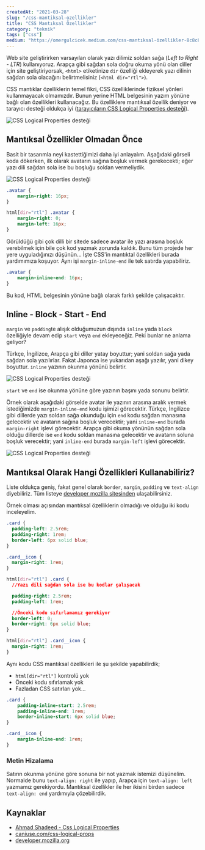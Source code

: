 ```yaml
---
createdAt: "2021-03-28"
slug: "/css-mantiksal-ozellikler"
title: "CSS Mantıksal Özellikler"
category: "teknik"
tags: ["css"]
medium: "https://omergulcicek.medium.com/css-mantıksal-özellikler-8c8c8c8c8c8c"
---
```


Web site geliştirirken varsayılan olarak yazı dilimiz soldan sağa (_Left to Right - LTR_) kullanıyoruz. Arapça gibi sağdan sola doğru okuma yönü olan diller için site geliştiriyorsak, `<html>` etiketinize `dir` özelliği ekleyerek yazı dilinin sağdan sola olacağını belirtmelisiniz (`<html dir="rtl">`).

CSS mantıklar özelliklerin temel fikri, CSS özelliklerinde fiziksel yönleri kullanmayacak olmamızdır. Bunun yerine HTML belgesinin yazım yönüne bağlı olan özellikleri kullanacağız. Bu özelliklere mantıksal özellik deniyor ve tarayıcı desteği oldukça iyi (<a href="https://caniuse.com/css-logical-props" target="_blank" rel="noreferrer noopener">tarayıcıların CSS Logical Properties desteği</a>).

![CSS Logical Properties desteği](/blog/2021-03-28/css-logical-properties.png)

## Mantıksal Özellikler Olmadan Önce

Basit bir tasarımla neyi kastettiğimizi daha iyi anlayalım. Aşağıdaki görseli koda dökerken, ilk olarak avatarın sağına boşluk vermek gerekecekti; eğer yazı dili sağdan sola ise bu boşluğu soldan vermeliydik.

![CSS Logical Properties desteği](/blog/2021-03-28/ltr-rtl.jpg)

```css
.avatar {
	margin-right: 16px;
}

html[dir="rtl"] .avatar {
	margin-right: 0;
	margin-left: 16px;
}
```

Görüldüğü gibi çok dilli bir sitede sadece avatar ile yazı arasına boşluk verebilmek için bile çok kod yazmak zorunda kaldık. Bunu tüm projede her yere uyguladığınızı düşünün... İşte CSS'in mantıktal özellikleri burada yardımımıza koşuyor. Aynı işi `margin-inline-end` ile tek satırda yapabiliriz.

```css
.avatar {
	margin-inline-end: 16px;
}
```

Bu kod, HTML belgesinin yönüne bağlı olarak farklı şekilde çalışacaktır.

## Inline - Block - Start - End

`margin` ve `padding`te alışık olduğumuzun dışında `inline` yada `block` özelliğiyle devam edip `start` veya `end` ekleyeceğiz. Peki bunlar ne anlama geliyor?

Türkçe, İngilizce, Arapça gibi diller yatay boyuttur; yani soldan sağa yada sağdan sola yazılırlar. Fakat Japonca ise yukarıdan aşağı yazılır, yani dikey boyuttur. `inline` yazının okunma yönünü belirtir.

![CSS Logical Properties desteği](/blog/2021-03-28/inline-block.jpg)

`start` ve `end` ise okunma yönüne göre yazının başını yada sonunu belirtir.

Örnek olarak aşağıdaki görselde avatar ile yazının arasına aralık vermek istediğimizde `margin-inline-end` kodu işimizi görecektir. Türkçe, İngilizce gibi dillerde yazı soldan sağa okunduğu için `end` kodu sağdan manasına gelecektir ve avatarın sağına boşluk verecektir; yani `inline-end` burada `margin-right` işlevi görecektir. Arapça gibi okuma yönünün sağdan sola olduğu dillerde ise `end` kodu soldan manasına gelecektir ve avatarın soluna boşluk verecektir; yani `inline-end` burada `margin-left` işlevi görecektir.

![CSS Logical Properties desteği](/blog/2021-03-28/margin-inline-end.jpg)

## Mantıksal Olarak Hangi Özellikleri Kullanabiliriz?

Liste oldukça geniş, fakat genel olarak `border`, `margin`, `padding` ve `text-align` diyebiliriz. Tüm listeye <a href="https://developer.mozilla.org/en-US/docs/Web/CSS/CSS_Logical_Properties#reference" target="_blank" rel="noreferrer noopener">developer mozilla sitesinden</a> ulaşabilirsiniz.

Örnek olması açısından mantıksal özelliklerin olmadığı ve olduğu iki kodu inceleyelim.

```css
.card {
  padding-left: 2.5rem;
  padding-right: 1rem;
  border-left: 6px solid blue;
}

.card__icon {
  margin-right: 1rem;
}

html[dir="rtl"] .card {
  //Yazı dili sağdan sola ise bu kodlar çalışacak

  padding-right: 2.5rem;
  padding-left: 1rem;

  //Önceki kodu sıfırlamamız gerekiyor
  border-left: 0;
  border-right: 6px solid blue;
}

html[dir="rtl"] .card__icon {
  margin-right: 1rem;
}
```

Aynı kodu CSS mantıksal özellikleri ile şu şekilde yapabilirdik;

- `html[dir="rtl"]` kontrolü yok
- Önceki kodu sıfırlamak yok
- Fazladan CSS satırları yok...

```css
.card {
	padding-inline-start: 2.5rem;
	padding-inline-end: 1rem;
	border-inline-start: 6px solid blue;
}

.card__icon {
	margin-inline-end: 1rem;
}
```

### Metin Hizalama

Satırın okunma yönüne göre sonuna bir not yazmak istemizi düşünelim. Normalde bunu `text-align: right` ile yapıp, Arapça için `text-align: left` yazmamız gerekiyordu. Mantıksal özellikler ile her ikisini birden sadece `text-align: end` yardımıyla çözebilirdik.

## Kaynaklar

- <a href="https://ishadeed.com/article/css-logical-properties/" target="_blank" rel="noreferrer noopener">Ahmad Shadeed - Css Logical Properties</a>
- <a href="https://caniuse.com/css-logical-props" target="_blank" rel="noreferrer noopener">caniuse.com/css-logical-props</a>
- <a href="https://developer.mozilla.org/en-US/docs/Web/CSS/CSS_Logical_Properties#reference" target="_blank" rel="noreferrer noopener">developer.mozilla.org</a>
